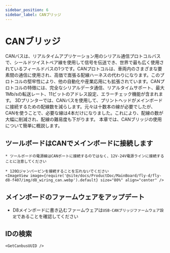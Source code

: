 ```yaml
---
sidebar_position: 6
sidebar_label: CANブリッジ
---
```




# CANブリッジ

CANバスは、リアルタイムアプリケーション用のシリアル通信プロトコルバスで、シールドツイストペア線を使用して信号を伝送でき、世界で最も広く使用されているフィールドバスの1つです。CANプロトコルは、車両内のさまざまな要素間の通信に使用され、高価で嵩張る配線ハーネスの代わりになります。このプロトコルの堅牢性により、他の自動化や産業応用にも拡張されています。CANプロトコルの特徴には、完全なシリアルデータ通信、リアルタイムサポート、最大1Mb/sの転送レート、11ビットのアドレス設定、エラーチェック機能が含まれます。
3Dプリンターでは、CANバスを使用して、プリントヘッドがメインボードに接続するための配線数を減らします。元々は十数本の線が必要でしたが、CANを使うことで、必要な線は4本だけになりました。これにより、配線の数が大幅に削減され、配線の難易度も下がります。
本章では、CANブリッジの使用について簡単に概説します。

## ツールボードはCANでメインボードに接続します

    * ツールボードの電源線はCANポートに接続するのではなく、12V-24V電源ラインに接続することに注意してください

    * 120Ωジャンパーピンを接続することを忘れないでください
    <ImageView image={require('@site/docs/ProductDoc/MainBoard/fly-d/fly-d8-f407/img/d8_wiring_can.webp').default} size="80%" align="center" />

## メインボードのファームウェアをアップデート

* D8メインボードに書き込むファームウェアは`USB-CANブリッジファームウェア設定`であることを確認してください


## IDの検索

    <GetCanbusUUID />
